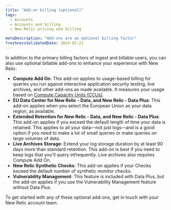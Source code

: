 ```yaml
---
title: "Add-on billing (optional)"
tags:
  - Accounts
  - Accounts and billing
  - New Relic pricing and billing

metaDescription: "Add-ons are an optional billing factor"
freshnessValidatedDate: 2024-02-21
---
```



In addition to the primary billing factors of ingest and billable users, you can also use optional billable add-ons to enhance your experience with New Relic: 

* <DoNotTranslate>**Compute Add On**</DoNotTranslate>: This add-on applies to usage-based billing for queries you run against interactive application security testing, live archives, and other add-ons as made available. It measures your usage based on [Compute Capacity Units (CCUs)](/docs/licenses/license-information/product-definitions/new-relic-one-pricing-definitions#compute-capacity-unit). 
* <DoNotTranslate>**EU Data Center for New Relic - Data, and New Relic - Data Plus**</DoNotTranslate>: This add-on applies when you select the European Union as your data region, as available.
* <DoNotTranslate>**Extended Retention for New Relic - Data, and New Relic - Data Plus**</DoNotTranslate>: This add-on applies if you exceed the default length of time your data is retained. This applies to all your data&mdash;not just logs&mdash;and is a good option if you need to make a lot of small queries or make queries on large volumes of data.
* <DoNotTranslate>**Live Archives Storage**</DoNotTranslate>: Extend your log storage duration by at least 90 days more than standard retention. This add-on is best if you need to keep logs that you'll query infrequently. Live archives also requires Compute Add On. 
* <DoNotTranslate>**New Relic Synthetic Checks**</DoNotTranslate>: This add-on applies if your Checks exceed the default number of synthetic monitor checks.
* <DoNotTranslate>**Vulnerability Management**</DoNotTranslate>: This feature is included with Data Plus, but the add-on applies if you use the Vulnerability Management feature without Data Plus.

To get started with any of these optional add-ons, get in touch with your New Relic account team.